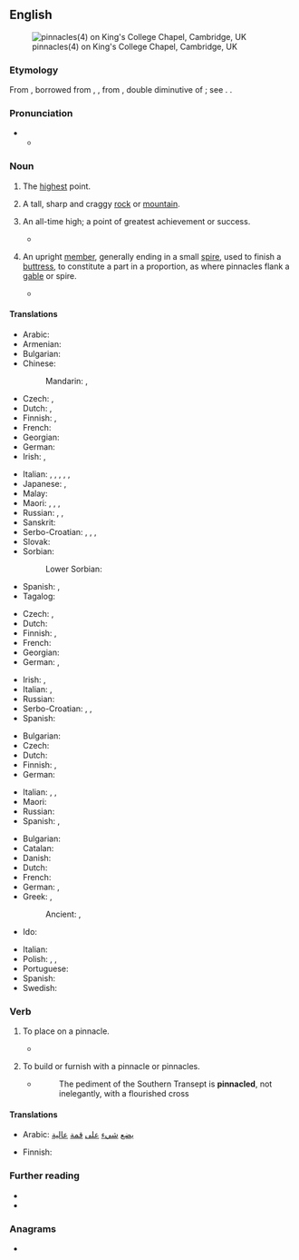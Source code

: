 ==English==
[[File:20130808_Kings_College_Chapel_Closeup_01.jpg|thumb|pinnacles(4) on King's College Chapel, Cambridge, UK]]

===Etymology===
From {{inh|en|enm|-}}, borrowed from {{der|en|fro|pinacle}}, {{m|fro|pinnacle}}, from {{der|en|LL.|pinnaculum||a peak, pinnacle}}, double diminutive of {{der|en|la|pinna||a pinnacle}}; see {{m|en|pin}}. {{doublet|en|panache}}.

===Pronunciation===
* {{IPA|en|/ˈpɪnəkəl/}}
** {{audio|en|LL-Q1860 (eng)-Vealhurl-pinnacle.wav|Audio (UK)}}

===Noun===
{{en-noun}}

# The [[high]]est point.
#: {{syn|en|acme|peak|summit}}
#: {{ant|en|nadir}}
# {{lb|en|geology}} A tall, sharp and craggy [[rock]] or [[mountain]].
#: {{cot|en|sea stack}}
# {{lb|en|figuratively}} An all-time high; a point of greatest achievement or success.
#: {{syn|en|Thesaurus:apex}}
#* {{quote-journal|1=en|year=2018|author=James Lambert|title=A multitude of ‘lishes’: The nomenclature of hybridity|journal=English World-Wide| page=7| url=https://www.researchgate.net/publication/318367113_A_multitude_of_lishes_The_nomenclature_of_hybridity| text=The '''pinnacle''' of the effort to fix restrictive meanings to a set of terminology can be found in two papers in ''American Speech'' by Feinsilver (1979, 1980).}}
# {{lb|en|architectural element}} An upright [[member]], generally ending in a small [[spire]], used to finish a [[buttress]], to constitute a part in a proportion, as where pinnacles flank a [[gable]] or spire.
#* {{RQ:Milton Paradise Lost|book=3|passage=Some renowned metropolis / With glistering spires and '''pinnacles''' around.}}

====Translations====
{{trans-top|highest point}}
* Arabic: {{t|ar|قِمَّة|f}}
* Armenian: {{t+|hy|գագաթնակետ}}
* Bulgarian: {{t|bg|връхна точка|f}}
* Chinese:
*: Mandarin: {{t+|cmn|巔峰|sc=Hani}}, {{t+|cmn|巅峰|tr=diānfēng|sc=Hani}}
* Czech: {{t+|cs|vrchol}}, {{t|cs|vrcholek|m}}
* Dutch: {{t+|nl|top|m}}, {{t+|nl|spits|m}}
* Finnish: {{t+|fi|huippu}}, {{t|fi|huippukohta}}
* French: {{t+|fr|cime}}
* Georgian: {{t|ka|მწვერვალი}}
* German: {{t+|de|Gipfel|m}}
* Irish: {{t|ga|spuaic|f}}, {{t|ga|buaic|f}}
{{trans-mid}}
* Italian: {{t+|it|pinnacolo|m}}, {{t+|it|cima|f}}, {{t+|it|picco|m}}, {{t+|it|somma|f}}, {{t+|it|guglia|f}}, {{t+|it|cuspide|f}}
* Japanese: {{t+|ja|頂上|tr=ちょうじょう, chōjō|sc=Jpan}}, {{t+|ja|頂点|tr=ちょうてん, chōten|sc=Jpan}}
* Malay: {{t+|ms|puncak}}
* Maori: {{t|mi|karamata}}, {{t|mi|karamatamata}}, {{t|mi|taumata}}, {{t|mi|tihi}}
* Russian: {{t+|ru|пик|m}}, {{t|ru|[[высший|вы́сшая]] [[то́чка]]|f}}, {{t+|ru|верши́на|f}}
* Sanskrit: {{t+|sa|शिरस्|tr=śíras|n}}
* Serbo-Croatian: {{t+|sh|vrh}}, {{t+|sh|vrhunac}}, {{t|sh|врх|m}}, {{t|sh|врхунац|m}}
* Slovak: {{t|sk|vrchol|m}}
* Sorbian:
*: Lower Sorbian: {{t|dsb|wjerch|m}}
* Spanish: {{t+|es|cumbre|f}}, {{t+|es|pináculo|m}}
* Tagalog: {{t|tl|karurukan}}
{{trans-bottom}}

{{trans-top|tall, sharp and craggy rock or mountain}}
* Czech: {{t+|cs|špice|f}}, {{t+|cs|špička|f}}
* Dutch: {{t+|nl|spits|m}}
* Finnish: {{t|fi|[[terävä]] [[huippu]]}}, {{t|fi|kalliopaasi}}
* French: {{t+|fr|pic}}
* Georgian: {{t|ka|მწვერვალი}}
* German: {{t|de|Felsnadel|f}}, {{t|de|Felsturm|m}}
{{trans-mid}}
* Irish: {{t|ga|spuaic|f}}, {{t|ga|stuaic|f}}
* Italian: {{t+|it|cima|f}}, {{t+|it|picco|m}}
* Russian: {{t|ru|[[остроконечный|остроконе́чная]] [[скала́]]|f}}
* Serbo-Croatian: {{t+|sh|šiljak}}, {{t+|sh|vrhunac}}, {{t+|sh|vrh}}
* Spanish: {{t+|es|pico|m}}
{{trans-bottom}}

{{trans-top|figuratively: all-time high}}
* Bulgarian: {{t+|bg|връх|m}}
* Czech: {{t|cs|(absolutní) špička|f}}
* Dutch: {{t+|nl|toppunt|n}}
* Finnish: {{t+|fi|kohokohta}}, {{t|fi|huippuhetki}}
* German: {{t+|de|Höhepunkt|m}}
{{trans-mid}}
* Italian: {{t+|it|apogeo|m}}, {{t+|it|culmine|m}}, {{t+|it|apice|m}}
* Maori: {{t|mi|karamata}}
* Russian: {{t+|ru|пик|m}}
* Spanish: {{t+|es|ápice|m}}, {{t+|es|pináculo|m}}
{{trans-bottom}}

{{trans-top|architecture: an upright member}}
* Bulgarian: {{t|bg|шпиц|m}}
* Catalan: {{t+|ca|pinacle|m}}
* Danish: {{t|da|fiale|c}}
* Dutch: {{t+|nl|pinakel|n}}
* French: {{t+|fr|pinacle|m}}
* German: {{t+|de|Pinakel|n}}, {{t+|de|Fiale|f}}
* Greek: {{t+|el|κορωνίδα|f}}, {{t+|el|πτερύγιο|n}}
*: Ancient: {{t|grc|κορωνίς|f}}, {{t|grc|πτερύγιον|n}}
* Ido: {{t+|io|pinaklo}}
{{trans-mid}}
* Italian: {{t+|it|pinnacolo|m}}
* Polish: {{t+|pl|pinakiel|m}}, {{t|pl|sterczyna|f}}, {{t+|pl|fiala|f}}
* Portuguese: {{t+|pt|pináculo|m}}
* Spanish: {{t+|es|pináculo|m}}
* Swedish: {{t+|sv|fial|c}}
{{trans-bottom}}

===Verb===
{{en-verb}}

# {{lb|en|transitive}} To place on a pinnacle.
#* {{quote-book|1=en|year=1887|author=H. Rider Haggard|authorlink=H. Rider Haggard|title=She: A History of Adventure|url=http://www.gutenberg.org/files/3155/3155-0.txt|passage=And down this vast gulf upon which we were '''pinnacled''' the great draught dashed and roared, driving clouds and misty wreaths of vapour before it, till we were nearly blinded, and utterly confused.}}
# {{lb|en|transitive}} To build or furnish with a pinnacle or pinnacles.
#* {{RQ:Warton Kiddington}}
#*: The pediment of the Southern Transept is '''pinnacled''', not inelegantly, with a flourished cross

====Translations====
{{trans-top|put something on a pinnacle}}
* Arabic: [[يضع]] [[شيء]] [[على]] [[قمة]] [[عالية]]
{{trans-mid}}
* Finnish: {{t|fi|[[asettaa]] [[huippu|huipulle]]}}
{{trans-bottom}}

===Further reading===
* {{R:Webster 1913}}
* {{R:Century 1911}}

===Anagrams===
* {{anagrams|en|a=aceilnnp|pannicle}}